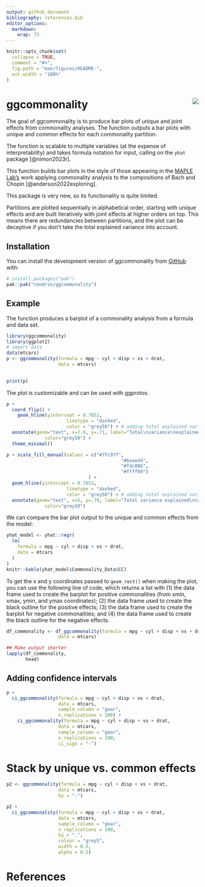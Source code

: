 ```yaml
---
output: github_document
bibliography: references.bib
editor_options: 
  markdown: 
    wrap: 72
---
```


<!-- README.md is generated from README.Rmd. Please edit that file -->

```r
knitr::opts_chunk$set(
  collapse = TRUE,
  comment = "#>",
  fig.path = "man/figures/README-",
  out.width = "100%"
)
```

# ggcommonality <img src="ggcommonality_sticker.png" align="right"/>

<!-- badges: start -->

<!-- badges: end -->

The goal of ggcommonality is to produce bar plots of unique and joint
effects from commonality analyses. The function outputs a bar plots with
unique and common effects for each commonality partition.

The function is scalable to multiple variables (at the expense of
interpretability) and takes formula notation for input, calling on the
`yhat` package [@nimon2023r].

This function builds bar plots in the style of those appearing in the
[MAPLE Lab's](https://maplelab.net) work applying commonality analysis
to the compositions of Bach and Chopin [@anderson2022exploring].

This package is very new, so its functionality is quite limited.

Partitions are plotted sequentially in alphabetical order, starting with
unique effects and are built iteratively with joint effects at higher
orders on top. This means there are redundancies between partitions, and
the plot can be deceptive if you don't take the total explained variance
into account.

## Installation

You can install the development version of ggcommonality from
[GitHub](https://github.com/) with:

``` r
# install.packages("pak")
pak::pak("cmndrsn/ggcommonality")
```

## Example

The function produces a barplot of a commonality analysis from a formula
and data set.

```r
library(ggcommonality)
library(ggplot2)
# import data
data(mtcars)
p <- ggcommonality(formula = mpg ~ cyl + disp + vs + drat,
                   data = mtcars)
  

print(p)
```

The plot is customizable and can be used with ggprotos.

```r
p + 
  coord_flip() +
    geom_hline(yintercept = 0.7652,
                      linetype = "dashed",
                      color = "grey50") + # adding total explained variance
  annotate(geom="text", x=7.8, y=.71, label="Total\nvariance\nexplained\n(unique + joint)",
              color="grey50") +
  theme_minimal()
```

```r
p + scale_fill_manual(values = c("#7fc97f",
                                          "#beaed4",
                                          "#fdc086",
                                          "#ffff99")
                              ) +
  geom_hline(yintercept = 0.7652,
                      linetype = "dashed",
                      color = "grey50") + # adding total explained variance
  annotate(geom="text", x=5, y=.79, label="Total variance explained\n(unique + joint)",
              color="grey50")

```

We can compare the bar plot output to the unique and common effects from
the model:

```r
yhat_model <- yhat::regr(
  lm(
    formula = mpg ~ cyl + disp + vs + drat,
    data = mtcars
  )
)
knitr::kable(yhat_model$Commonality_Data$CC)
```

To get the x and y coordinates passed to `geom_rect()` when making the
plot, you can use the following line of code, which returns a list with
(1) the data frame used to create the barplot for positive commonalities
(from xmin, xmax, ymin, and ymax coordinates); (2) the data frame used
to create the black outline for the positive effects; (3) the data frame
used to create the barplot for negative commonalities; and (4) the data
frame used to create the black outline for the negative effects.

```r
df_commonality <- df_ggcommonality(formula = mpg ~ cyl + disp + vs + drat,
                   data = mtcars)

## Make output shorter
lapply(df_commonality,
       head)

```

## Adding confidence intervals

```r
p +
  ci_ggcommonality(formula = mpg ~ cyl + disp + vs + drat,
                   data = mtcars,
                   sample_column = "gear",
                   n_replications = 100) +
    ci_ggcommonality(formula = mpg ~ cyl + disp + vs + drat,
                   data = mtcars,
                   sample_column = "gear",
                   n_replications = 100,
                   ci_sign = "-")
```

# Stack by unique vs. common effects

```r
p2 <- ggcommonality(formula = mpg ~ cyl + disp + vs + drat,
                   data = mtcars,
                   by = ".")

p2 +
  ci_ggcommonality(formula = mpg ~ cyl + disp + vs + drat,
                   data = mtcars,
                   sample_column = "gear",
                   n_replications = 100,
                   by = ".",
                   colour = "grey5",
                   width = 0.5,
                   alpha = 0.5) 
```

# References
